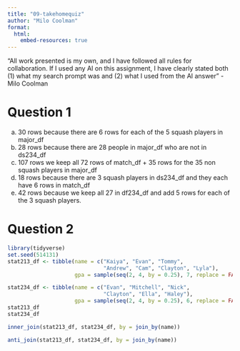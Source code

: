 ```yaml
---
title: "09-takehomequiz"
author: "Milo Coolman"
format: 
  html:
    embed-resources: true
---
```


"All work presented is my own, and I have followed all rules for collaboration. If I used any AI on this assignment, I have clearly stated both (1) what my search prompt was and (2) what I used from the AI answer"
- Milo Coolman

# Question 1
a) 30 rows because there are 6 rows for each of the 5 squash players in major_df
b) 28 rows because there are 28 people in major_df who are not in ds234_df
c) 107 rows we keep all 72 rows of match_df + 35 rows for the 35 non squash players in major_df
d) 18 rows because there are 3 squash players in ds234_df and they each have 6 rows in match_df
e) 42 rows because we keep all 27 in df234_df and add 5 rows for each of the 3 squash players.

# Question 2
```r
library(tidyverse)
set.seed(514131)
stat213_df <- tibble(name = c("Kaiya", "Evan", "Tommy", 
                              "Andrew", "Cam", "Clayton", "Lyla"),
                     gpa = sample(seq(2, 4, by = 0.25), 7, replace = FALSE))

stat234_df <- tibble(name = c("Evan", "Mitchell", "Nick", 
                              "Clayton", "Ella", "Haley"),
                     gpa = sample(seq(2, 4, by = 0.25), 6, replace = FALSE))
stat213_df
stat234_df

inner_join(stat213_df, stat234_df, by = join_by(name))

anti_join(stat213_df, stat234_df, by = join_by(name))
```

